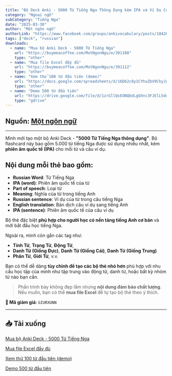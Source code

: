```yaml
---
title: "Bộ Deck Anki - 5000 Từ Tiếng Nga Thông Dụng kèm IPA và Ví Dụ Cụ Thể"
category: "Ngoại ngữ"
subCategory: "Tiếng Nga"
date: "2025-03-30"
author: "Một ngôn ngữ"
authorLink: "https://www.facebook.com/groups/ankivocabulary/posts/1842645623161753/"
tags: ["deck", "russian"]
downloads:
  - name: "Mua bộ Anki Deck - 5000 Từ Tiếng Nga"
    url: "https://buymeacoffee.com/MotNgonNgu/e/391108"
    type: "other"
  - name: "Mua file Excel đầy đủ"
    url: "https://buymeacoffee.com/MotNgonNgu/e/391112"
    type: "other"
  - name: "Xem thử 100 từ đầu tiên (demo)"
    url: "https://docs.google.com/spreadsheets/d/16Db2c8y1CYhuZbV9ChyJgHKOKxzki6-n/edit?usp=sharing&ouid=107628589906418280509&rtpof=true&sd=true"
    type: "other"
  - name: "Demo 500 từ đầu tiên"
    url: "https://drive.google.com/file/d/1zrGllQsEONQbdLgOXnc3FJElL5dqk6GS/view?usp=sharing"
    type: "gdrive"
---
```



<YouTubeEmbed videoId="LFMeFBX359M" />

## Nguồn: [Một ngôn ngữ](https://www.facebook.com/groups/ankivocabulary/posts/1842645623161753/)

---

Mình mới tạo một bộ Anki Deck - **"5000 Từ Tiếng Nga thông dụng"**. Bộ flashcard này bao gồm 5.000 từ tiếng Nga được sử dụng nhiều nhất, kèm **phiên âm quốc tế (IPA)** cho mỗi từ và câu ví dụ.

## Nội dung mỗi thẻ bao gồm:

- **Russian Word**: Từ Tiếng Nga  
- **IPA (word)**: Phiên âm quốc tế của từ  
- **Part of speech**: Loại từ  
- **Meaning**: Nghĩa của từ trong tiếng Anh  
- **Russian sentence**: Ví dụ của từ trong câu tiếng Nga  
- **English translation**: Bản dịch câu ví dụ sang tiếng Anh  
- **IPA (sentence)**: Phiên âm quốc tế của câu ví dụ  

Bộ thẻ đặc biệt **phù hợp cho người học có nền tảng tiếng Anh cơ bản** và mới bắt đầu học tiếng Nga.

Ngoài ra, mình còn gắn các tag như:

- **Tính Từ**, **Trạng Từ**, **Động Từ**,  
- **Danh Từ (Giống Đực)**, **Danh Từ (Giống Cái)**, **Danh Từ (Giống Trung)**  
- **Phân Từ**, **Giới Từ**, v.v.

Bạn có thể dễ dàng **tùy chỉnh để tạo các bộ thẻ nhỏ hơn** phù hợp với nhu cầu học tập của mình như tập trung vào động từ, danh từ, hoặc bất kỳ nhóm từ nào bạn cần.

> Phần trình bày không đẹp lắm nhưng **nội dung đảm bảo chất lượng**.  
> Nếu muốn, bạn có thể **mua file Excel** để tự tạo bộ thẻ theo ý thích.

**🎁 Mã giảm giá**: `GIURXUNN`

---

## 📥 Tải xuống

[Mua bộ Anki Deck - 5000 Từ Tiếng Nga](https://buymeacoffee.com/MotNgonNgu/e/391108)

[Mua file Excel đầy đủ](https://buymeacoffee.com/MotNgonNgu/e/391112)

[Xem thử 100 từ đầu tiên (demo)](https://docs.google.com/spreadsheets/d/16Db2c8y1CYhuZbV9ChyJgHKOKxzki6-n/edit?usp=sharing&ouid=107628589906418280509&rtpof=true&sd=true)

[Demo 500 từ đầu tiên](https://drive.google.com/file/d/1zrGllQsEONQbdLgOXnc3FJElL5dqk6GS/view?usp=sharing)